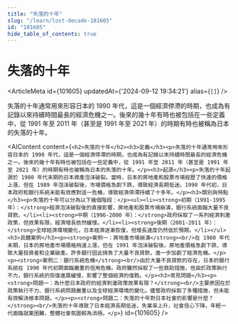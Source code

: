 ```yaml
---
title: "失落的十年"
slug: "/learn/lost-decade-101605"
id: "101605"
hide_table_of_contents: true
---
```



# 失落的十年

<ArticleMeta id={101605} updatedAt={'2024-09-12 19:34:21'} alias={`[]`} />
<div className='border-solid border-b border-t-0 my-4 border-[var(--ifm-color-gray-300)]' />

失落的十年通常用來形容日本的 1990 年代，這是一個經濟停滯的時期，也成為有記錄以來持續時間最長的經濟危機之一。後來的幾十年有時也被包括在一些定義中，從 1991 年至 2011 年（甚至是 1991 年至 2021 年）的時期有時也被稱為日本的失落的十年。

<AIContent content={`<h2>失落的十年</h2><h3>定義</h3><p>失落的十年通常用來形容日本的 1990 年代，這是一個經濟停滯的時期，也成為有記錄以來持續時間最長的經濟危機之一。後來的幾十年有時也被包括在一些定義中，從 1991 年至 2011 年（甚至是 1991 年至 2021 年）的時期有時也被稱為日本的失落的十年。</p><h3>起源</h3><p>失落的十年起源於 1980 年代末期的日本資產泡沫破裂。當時，日本的房地產和股票市場經歷了快速的價格上漲，但在 1989 年泡沫破裂後，市場價格急劇下跌，導致經濟長期低迷。1990 年代初，日本政府和銀行系統未能有效應對這一危機，導致經濟停滯持續了十多年。</p><h3>類別與特點</h3><p>失落的十年可以分為以下幾個階段：</p><ul><li><strong>初期（1991-1995 年）：</strong>經濟泡沫破裂後的直接影響，房地產和股票市場崩潰，銀行系統面臨大量不良貸款。</li><li><strong>中期（1996-2000 年）：</strong>政府採取了一系列經濟刺激政策，但效果有限，經濟增長依然緩慢。</li><li><strong>後期（2001-2011 年）：</strong>全球經濟環境變化，日本經濟逐漸恢復，但增長速度仍然低於預期。</li></ul><h3>具體案例</h3><p><strong>案例一：房地產市場崩潰</strong><br/>在 1980 年代末期，日本的房地產市場價格飛速上漲，但在 1991 年泡沫破裂後，房地產價格急劇下跌，導致大量投資者和企業破產。許多銀行因此揹負了大量不良貸款，進一步加劇了經濟危機。</p><p><strong>案例二：銀行系統危機</strong><br/>由於大量不良貸款的存在，日本的銀行系統在 1990 年代初期面臨嚴重的信用危機。政府雖然採取了一些救助措施，但由於政策執行不力，銀行系統的恢復進展緩慢，影響了整個經濟的復甦。</p><h3>常見問題</h3><p><strong>問題一：為什麼日本政府的經濟刺激政策效果有限？</strong><br/>主要原因在於政策執行不力、銀行系統問題嚴重以及全球經濟環境的變化。儘管政府採取了多種措施，但未能有效解決根本問題。</p><p><strong>問題二：失落的十年對日本社會的影響是什麼？</strong><br/>失落的十年導致了日本經濟長期低迷，失業率上升，社會信心下降，年輕一代面臨就業困難，整體社會氛圍較為消極。</p>`} id={101605} />
